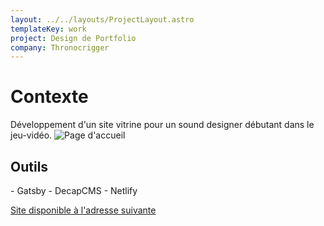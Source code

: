 ```yaml
---
layout: ../../layouts/ProjectLayout.astro
templateKey: work
project: Design de Portfolio
company: Thronocrigger
---
```


# Contexte

Développement d'un site vitrine pour un sound designer débutant dans le jeu-vidéo.
![Page d'accueil](../../assets/projects/thronocrigger/thronocrigger.png)

## Outils

<span class="list-disc font-bold marker:text-accent">
  - Gatsby - DecapCMS - Netlify
</span>

[Site disponible à l'adresse suivante](https://thronocrigger.com/)
